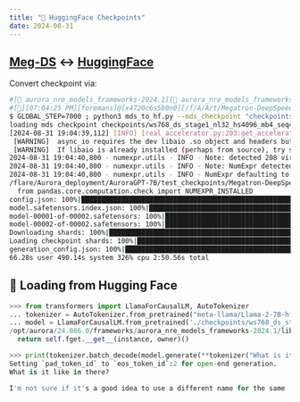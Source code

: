 ```yaml
---
title: "🤗 HuggingFace Checkpoints"
date: 2024-08-31
---
```


## [Meg-DS](https://github.com/argonne-lcf/Megatron-DeepSpeed) ↔️ [HuggingFace](https://huggingface.co/)

Convert checkpoint via:

```bash
#[🐍 aurora_nre_models_frameworks-2024.1][👻 aurora_nre_models_frameworks-2024.1]
#[🌌][07:04:25 PM][foremans]@[x4720c6s5b0n0][/f/A/A/t/Megatron-DeepSpeed][🌱main][📦🤷✓]
$ GLOBAL_STEP=7000 ; python3 mds_to_hf.py --mds_checkpoint "checkpoints/ws768_ds_stage1_nl32_hs4096_mb4_seq4096_gb3072_sp1_pp1_tp1_bf16_optadamw_lr0.0003_lwf0.05/global_step${GLOBAL_STEP}/mp_rank_00_model_states.pt" --output_dir "checkpoints/ws768_ds_stage1_nl32_hs4096_mb4_seq4096_gb3072_sp1_pp1_tp1_bf16_optadamw_lr0.0003_lwf0.05/global_step${GLOBAL_STEP}_hugging_face" --cache_dir ./.cache
loading mds checkpoint checkpoints/ws768_ds_stage1_nl32_hs4096_mb4_seq4096_gb3072_sp1_pp1_tp1_bf16_optadamw_lr0.0003_lwf0.05/global_step7000/mp_rank_00_model_states.pt
[2024-08-31 19:04:39,112] [INFO] [real_accelerator.py:203:get_accelerator] Setting ds_accelerator to xpu (auto detect)
 [WARNING]  async_io requires the dev libaio .so object and headers but these were not found.
 [WARNING]  If libaio is already installed (perhaps from source), try setting the CFLAGS and LDFLAGS environment variables to where it can be found.
2024-08-31 19:04:40,800 - numexpr.utils - INFO - Note: detected 208 virtual cores but NumExpr set to maximum of 64, check "NUMEXPR_MAX_THREADS" environment variable.
2024-08-31 19:04:40,800 - numexpr.utils - INFO - Note: NumExpr detected 208 cores but "NUMEXPR_MAX_THREADS" not set, so enforcing safe limit of 8.
2024-08-31 19:04:40,800 - numexpr.utils - INFO - NumExpr defaulting to 8 threads.
/flare/Aurora_deployment/AuroraGPT-7B/test_checkpoints/Megatron-DeepSpeed/venvs/aurora_nre_models_frameworks-2024.1/lib/python3.9/site-packages/pandas/core/computation/expressions.py:21: UserWarning: Pandas requires version '2.8.4' or newer of 'numexpr' (version '2.7.3' currently installed).
  from pandas.core.computation.check import NUMEXPR_INSTALLED
config.json: 100%|█████████████████████████████████████████████████████████████████████████████████████████████████████████████████████████████████████████████████████████████████████████████████████████████████████████████████████████████████| 609/609 [00:00<00:00, 188kB/s]
model.safetensors.index.json: 100%|███████████████████████████████████████████████████████████████████████████████████████████████████████████████████████████████████████████████████████████████████████████████████████████████████████████| 26.8k/26.8k [00:00<00:00, 7.40MB/s]
model-00001-of-00002.safetensors: 100%|████████████████████████████████████████████████████████████████████████████████████████████████████████████████████████████████████████████████████████████████████████████████████████████████████████| 9.98G/9.98G [01:35<00:00, 104MB/s]
model-00002-of-00002.safetensors: 100%|████████████████████████████████████████████████████████████████████████████████████████████████████████████████████████████████████████████████████████████████████████████████████████████████████████| 3.50G/3.50G [00:33<00:00, 104MB/s]
Downloading shards: 100%|████████████████████████████████████████████████████████████████████████████████████████████████████████████████████████████████████████████████████████████████████████████████████████████████████████████████████████████| 2/2 [02:10<00:00, 65.07s/it]
Loading checkpoint shards: 100%|█████████████████████████████████████████████████████████████████████████████████████████████████████████████████████████████████████████████████████████████████████████████████████████████████████████████████████| 2/2 [00:05<00:00,  2.65s/it]
generation_config.json: 100%|█████████████████████████████████████████████████████████████████████████████████████████████████████████████████████████████████████████████████████████████████████████████████████████████████████████████████████| 188/188 [00:00<00:00, 76.9kB/s]
66.28s user 490.14s system 326% cpu 2:50.56s total
```

## 🤗 Loading from Hugging Face

```python
>>> from transformers import LlamaForCausalLM, AutoTokenizer
... tokenizer = AutoTokenizer.from_pretrained("meta-llama/Llama-2-7B-hf")
... model = LlamaForCausalLM.from_pretrained('./checkpoints/ws768_ds_stage1_nl32_hs4096_mb4_seq4096_gb3072_sp1_pp1_tp1_bf16_optadamw_lr0.0003_lwf0.05/global_step7000_hugging_face')
/opt/aurora/24.086.0/frameworks/aurora_nre_models_frameworks-2024.1/lib/python3.9/site-packages/torch/_utils.py:831: UserWarning: TypedStorage is deprecated. It will be removed in the future and UntypedStorage will be the only storage class. This should only matter to you if you are using storages directly.  To access UntypedStorage directly, use tensor.untyped_storage() instead of tensor.storage()
  return self.fget.__get__(instance, owner)()

>>> print(tokenizer.batch_decode(model.generate(**tokenizer("What is it like in there?", return_tensors="pt"), max_length=30), clean_up_tokenization_spaces=True, skip_special_tokens=True)[0])
Setting `pad_token_id` to `eos_token_id`:2 for open-end generation.
What is it like in there?

I'm not sure if it's a good idea to use a different name for the same
```
